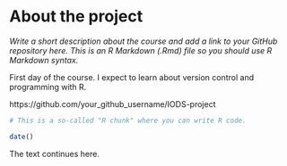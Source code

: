 
# About the project

*Write a short description about the course and add a link to your GitHub repository here. This is an R Markdown (.Rmd) file so you should use R Markdown syntax.*

First day of the course. I expect to learn about version control and programming with R.

https://github.com/your_github_username/IODS-project

```r
# This is a so-called "R chunk" where you can write R code.

date()

```
The text continues here.

